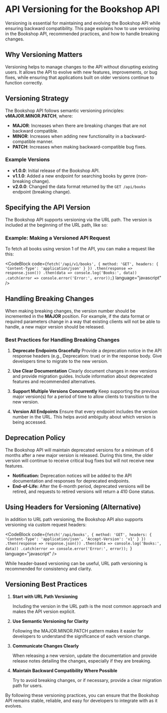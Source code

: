
# API Versioning for the Bookshop API

Versioning is essential for maintaining and evolving the Bookshop API while ensuring backward compatibility. This page explains how to use versioning in the Bookshop API, recommended practices, and how to handle breaking changes.

## Why Versioning Matters

Versioning helps to manage changes to the API without disrupting existing users. It allows the API to evolve with new features, improvements, or bug fixes, while ensuring that applications built on older versions continue to function correctly.

## Versioning Strategy

The Bookshop API follows semantic versioning principles: **vMAJOR.MINOR.PATCH**, where:

- **MAJOR**: Increases when there are breaking changes that are not backward compatible.
- **MINOR**: Increases when adding new functionality in a backward-compatible manner.
- **PATCH**: Increases when making backward-compatible bug fixes.

### Example Versions

- **v1.0.0**: Initial release of the Bookshop API.
- **v1.1.0**: Added a new endpoint for searching books by genre (non-breaking change).
- **v2.0.0**: Changed the data format returned by the `GET /api/books` endpoint (breaking change).

## Specifying the API Version

The Bookshop API supports versioning via the URL path. The version is included at the beginning of the URL path, like so:

### Example: Making a Versioned API Request

To fetch all books using version 1 of the API, you can make a request like this:

<CodeBlock
  code={`fetch('/api/v1/books', {
        method: 'GET',
        headers: {
            'Content-Type': 'application/json'
        }
    })
  .then(response => response.json())
  .then(data => console.log('Books:', data))
  .catch(error => console.error('Error:', error));`}
  language="javascript"
/>

## Handling Breaking Changes

When making breaking changes, the version number should be incremented in the **MAJOR** position. For example, if the data format or required parameters change in a way that existing clients will not be able to handle, a new major version should be released.

### Best Practices for Handling Breaking Changes

1. **Deprecate Endpoints Gracefully**
   Provide a deprecation notice in the API response headers (e.g., Deprecation: true) or in the response body. Give developers time to migrate to the new version.

2. **Use Clear Documentation**
   Clearly document changes in new versions and provide migration guides. Include information about deprecated features and recommended alternatives.

3. **Support Multiple Versions Concurrently**
   Keep supporting the previous major version(s) for a period of time to allow clients to transition to the new version.

4. **Version All Endpoints**
   Ensure that every endpoint includes the version number in the URL. This helps avoid ambiguity about which version is being accessed.

## Deprecation Policy

The Bookshop API will maintain deprecated versions for a minimum of 6 months after a new major version is released. During this time, the older version will continue to receive critical bug fixes but will not receive new features.

- **Notification:** Deprecation notices will be added to the API documentation and responses for deprecated endpoints.
- **End-of-Life:** After the 6-month period, deprecated versions will be retired, and requests to retired versions will return a 410 Gone status.

## Using Headers for Versioning (Alternative)

In addition to URL path versioning, the Bookshop API also supports versioning via custom request headers:

<CodeBlock
  code={`fetch('/api/books', {
        method: 'GET',
        headers: {
            'Content-Type': 'application/json',
            'Accept-Version': 'v1'
        }
    })
  .then(response => response.json())
  .then(data => console.log('Books:', data))
  .catch(error => console.error('Error:', error));
`}
  language="javascript"
/>

While header-based versioning can be useful, URL path versioning is recommended for consistency and clarity.

## Versioning Best Practices

1. **Start with URL Path Versioning**

   Including the version in the URL path is the most common approach and makes the API version explicit.

2. **Use Semantic Versioning for Clarity**

   Following the MAJOR.MINOR.PATCH pattern makes it easier for developers to understand the significance of each version change.

3. **Communicate Changes Clearly**

   When releasing a new version, update the documentation and provide release notes detailing the changes, especially if they are breaking.

4. **Maintain Backward Compatibility Where Possible**

   Try to avoid breaking changes, or if necessary, provide a clear migration path for users.

By following these versioning practices, you can ensure that the Bookshop API remains stable, reliable, and easy for developers to integrate with as it evolves.
